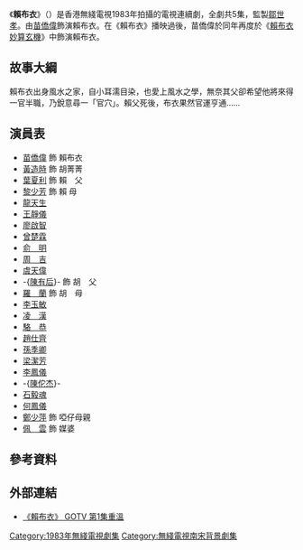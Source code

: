 {{無綫劇集
| 中文劇名=賴布衣
| 英文劇名={{lang|en|The Fortune Teller}}
| 圖像=
| 製作年份=1982年
| 海外推出日期=
| 翡翠台首播日期=1983年2月21－25日
| 翡翠台首播時間=逢星期一至五 20:30－21:30
| 監製=[[鄒世孝|鄒世孝]]
| 編導=[[葉昭儀|葉昭儀]]、[[陳宇超|陳宇超]]
| 助理編導=[[李美娟|李美娟]]、[[康命鎏|康命鎏]]
| 編劇=[[張毅成|張毅成]]
| 編審=[[張華標|張華標]]
| 集數=5
| 劇種=古裝
| 故事=[[張華標|張華標]]
| 主題曲=Chinese Character No. 3<ref>[https://www.youtube.com/watch?v=1WGp5V52NWU Chinese Character No. 3 (TVB劇集《賴布衣》主題音樂) (1983)]</ref>
| 作曲=[[John_Leach|John Leach]]
| 製作公司=[[電視廣播有限公司|電視廣播有限公司]]
| 主演={{nowrap|[[苗僑偉|苗僑偉]]、[[黃造時|黃造時]]、[[葉夏利|葉夏利]]、[[黎少芳|黎少芳]]、<br/>[[龍天生|龍天生]]、[[羅蘭_(香港)|羅　蘭]]、[[王靜儀|王靜儀]]、[[廖啟智|廖啟智]]}}
| 早於=[[賴布衣妙算玄機|賴布衣妙算玄機]]
}}
《'''賴布衣'''》（{{lang-en|'''The Fortune Teller'''}}）是香港無綫電視1983年拍攝的電視連續劇，全劇共5集，監製[[鄒世孝|鄒世孝]]。由[[苗僑偉|苗僑偉]]飾演賴布衣。在《賴布衣》播映過後，苗僑偉於同年再度於《[[賴布衣妙算玄機|賴布衣妙算玄機]]》中飾演賴布衣。

==故事大綱==
賴布衣出身風水之家，自小耳濡目染，也愛上風水之學，無奈其父卻希望他將來得一官半職，乃銳意尋一「官穴」。賴父死後，布衣果然官運亨通……

==演員表==
*[[苗僑偉|苗僑偉]] 飾 賴布衣
*[[黃造時|黃造時]] 飾 胡菁菁
*[[葉夏利|葉夏利]] 飾 賴　父
*[[黎少芳|黎少芳]] 飾 賴  母
*[[龍天生|龍天生]]
*[[王靜儀|王靜儀]]
*[[廖啟智|廖啟智]]
*[[曾楚霖|曾楚霖]]
*[[俞明|俞　明]]
*[[周吉|周　吉]]
*[[虞天偉|虞天偉]]
*-{[[陳有后|陳有后]]}- 飾 胡　父
*[[羅蘭_(香港)|羅　蘭]] 飾 胡　母
*[[李玉敏|李玉敏]]
*[[凌漢|凌　漢]]
*[[駱恭|駱　恭]]
*[[趙仕齊|趙仕齊]]
*[[孫季卿|孫季卿]]
*[[梁潔芳|梁潔芳]]
*[[李鳳儀|李鳳儀]]
*-{[[陳佗杰|陳佗杰]]}-
*[[石毅魂|石毅魂]]
*[[何鳳儀|何鳳儀]]
*[[鄭少萍|鄭少萍]] 飾 啞仔母親
*[[佩雲|佩　雲]] 飾 媒婆

==參考資料==
{{reflist}}

== 外部連結 ==
*[https://web.archive.org/web/20140222163205/http://gotv.tvb.com/programme/103212/153428/ 《賴布衣》 GOTV 第1集重溫]

[[Category:1983年無綫電視劇集|Category:1983年無綫電視劇集]]
[[Category:無綫電視南宋背景劇集|Category:無綫電視南宋背景劇集]]